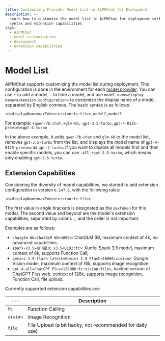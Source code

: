 ```yaml
---
title: Customizing Provider Model List in AiPMChat for Deployment
description: >-
  Learn how to customize the model list in AiPMChat for deployment with the
  syntax and extension capabilities
tags:
  - AiPMChat
  - model customization
  - deployment
  - extension capabilities
---
```


# Model List

AiPMChat supports customizing the model list during deployment. This configuration is done in the environment for each [model provider](/docs/self-hosting/environment-variables/model-provider). You can use `+` to add a model, `-` to hide a model, and use `model name=display name<extension configuration>` to customize the display name of a model, separated by English commas. The basic syntax is as follows:

```text
id=displayName<maxToken:vision:fc:file>,model2,model3
```

For example: `+qwen-7b-chat,+glm-6b,-gpt-3.5-turbo,gpt-4-0125-preview=gpt-4-turbo`

In the above example, it adds `qwen-7b-chat` and `glm-6b` to the model list, removes `gpt-3.5-turbo` from the list, and displays the model name of `gpt-4-0125-preview` as `gpt-4-turbo`. If you want to disable all models first and then enable specific models, you can use `-all,+gpt-3.5-turbo`, which means only enabling `gpt-3.5-turbo`.

## Extension Capabilities

Considering the diversity of model capabilities, we started to add extension configuration in version `0.147.8`, with the following rules:

```shell
id=displayName<maxToken:vision:fc:file>
```

The first value in angle brackets is designated as the `maxToken` for this model. The second value and beyond are the model's extension capabilities, separated by colons `:`, and the order is not important.

Examples are as follows:

- `chatglm-6b=ChatGLM 6B<4096>`: ChatGLM 6B, maximum context of 4k, no advanced capabilities;
- `spark-v3.5=讯飞星火 v3.5<8192:fc>`: Xunfei Spark 3.5 model, maximum context of 8k, supports Function Call;
- `gemini-1.5-flash-latest=Gemini 1.5 Flash<16000:vision>`: Google Vision model, maximum context of 16k, supports image recognition;
- `gpt-4-all=ChatGPT Plus<128000:fc:vision:file>`, hacked version of ChatGPT Plus web, context of 128k, supports image recognition, Function Call, file upload.

Currently supported extension capabilities are:

| ---      | Description                                              |
| -------- | -------------------------------------------------------- |
| `fc`     | Function Calling                                         |
| `vision` | Image Recognition                                        |
| `file`   | File Upload (a bit hacky, not recommended for daily use) |
